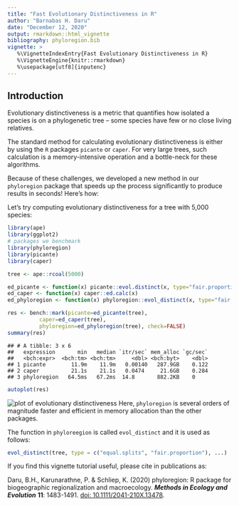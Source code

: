 ```yaml
---
title: "Fast Evolutionary Distinctiveness in R"
author: "Barnabas H. Daru"
date: "December 12, 2020"
output: rmarkdown::html_vignette
bibliography: phyloregion.bib
vignette: >
   %\VignetteIndexEntry{Fast Evolutionary Distinctiveness in R}
   %\VignetteEngine{knitr::rmarkdown}
   %\usepackage[utf8]{inputenc}
---
```



## Introduction

Evolutionary distinctiveness is a metric that quantifies how isolated a species is on a phylogenetic tree – some species have few or no close living relatives.

The standard method for calculating evolutionary distinctiveness is either by using the `R` packages `picante` or `caper`. For very large trees, such calculation is a memory-intensive operation and a bottle-neck for these algorithms.

Because of these challenges, we developed a new method in our `phyloregion` package that speeds up the process significantly to produce results in seconds! Here's how:


Let's try computing evolutionary distinctiveness for a tree with 5,000 species:




```r
library(ape)
library(ggplot2)
# packages we benchmark
library(phyloregion)
library(picante)
library(caper)
```


```r
tree <- ape::rcoal(5000)

ed_picante <- function(x) picante::evol.distinct(x, type="fair.proportion")
ed_caper <- function(x) caper::ed.calc(x)
ed_phyloregion <- function(x) phyloregion::evol_distinct(x, type="fair.proportion")

res <- bench::mark(picante=ed_picante(tree),
          caper=ed_caper(tree),
          phyloregion=ed_phyloregion(tree), check=FALSE)
summary(res)
```

```
## # A tibble: 3 x 6
##   expression       min   median `itr/sec` mem_alloc `gc/sec`
##   <bch:expr>  <bch:tm> <bch:tm>     <dbl> <bch:byt>    <dbl>
## 1 picante        11.9m    11.9m   0.00140   287.9GB    0.122
## 2 caper          21.1s    21.1s   0.0474     21.6GB    0.284
## 3 phyloregion   64.5ms   67.2ms  14.8       882.2KB    0
```

```r
autoplot(res)
```

![plot of evolutionary distinctiveness](ed-evoldistinct-1.png)
Here, `phyloregion` is several orders of magnitude faster and efficient in memory allocation than the other packages.

The function in `phyloreegion` is called `evol_distinct` and it is used as follows:


```r
evol_distinct(tree, type = c("equal.splits", "fair.proportion"), ...)
```

If you find this vignette tutorial useful, please cite in publications as:

Daru, B.H., Karunarathne, P. & Schliep, K. (2020) phyloregion: R package for biogeographic regionalization and macroecology. **_Methods in Ecology and Evolution_** __11__: 1483-1491. [doi: 10.1111/2041-210X.13478](https://doi.org/10.1111/2041-210X.13478).


